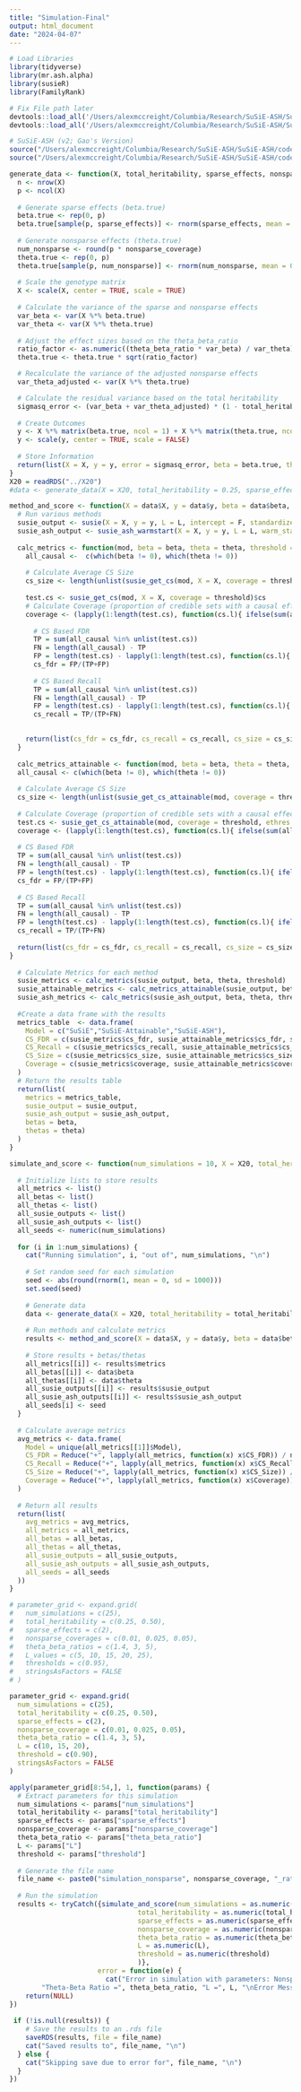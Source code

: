 ```yaml
---
title: "Simulation-Final"
output: html_document
date: "2024-04-07"
---
```


```r
# Load Libraries
library(tidyverse)
library(mr.ash.alpha)
library(susieR)
library(FamilyRank)

# Fix File path later
devtools::load_all('/Users/alexmccreight/Columbia/Research/SuSiE-ASH/SuSiE-ASH/submodules/susieR')
devtools::load_all('/Users/alexmccreight/Columbia/Research/SuSiE-ASH/SuSiE-ASH/submodules/mr.ash.alpha')

# SuSiE-ASH (v2; Gao's Version)
source("/Users/alexmccreight/Columbia/Research/SuSiE-ASH/SuSiE-ASH/code/SuSiE-ASH-Versions/susie-ash-warmstart-v2.R")
source("/Users/alexmccreight/Columbia/Research/SuSiE-ASH/SuSiE-ASH/code/susie-inf.R")
```

```r
generate_data <- function(X, total_heritability, sparse_effects, nonsparse_coverage, theta_beta_ratio) {
  n <- nrow(X)
  p <- ncol(X)
  
  # Generate sparse effects (beta.true)
  beta.true <- rep(0, p)
  beta.true[sample(p, sparse_effects)] <- rnorm(sparse_effects, mean = 0, sd = .5)
  
  # Generate nonsparse effects (theta.true)
  num_nonsparse <- round(p * nonsparse_coverage)
  theta.true <- rep(0, p)
  theta.true[sample(p, num_nonsparse)] <- rnorm(num_nonsparse, mean = 0 ,sd = 0.0005)
  
  # Scale the genotype matrix
  X <- scale(X, center = TRUE, scale = TRUE)
  
  # Calculate the variance of the sparse and nonsparse effects
  var_beta <- var(X %*% beta.true)
  var_theta <- var(X %*% theta.true)
  
  # Adjust the effect sizes based on the theta_beta_ratio
  ratio_factor <- as.numeric((theta_beta_ratio * var_beta) / var_theta)
  theta.true <- theta.true * sqrt(ratio_factor)

  # Recalculate the variance of the adjusted nonsparse effects
  var_theta_adjusted <- var(X %*% theta.true)

  # Calculate the residual variance based on the total heritability
  sigmasq_error <- (var_beta + var_theta_adjusted) * (1 - total_heritability) / total_heritability
  
  # Create Outcomes
  y <- X %*% matrix(beta.true, ncol = 1) + X %*% matrix(theta.true, ncol = 1) + rnorm(n, 0, sqrt(sigmasq_error))
  y <- scale(y, center = TRUE, scale = FALSE)
  
  # Store Information
  return(list(X = X, y = y, error = sigmasq_error, beta = beta.true, theta = theta.true))
}
X20 = readRDS("../X20")
#data <- generate_data(X = X20, total_heritability = 0.25, sparse_effects = 3, nonsparse_coverage = 0.01, theta_beta_ratio = 3)
```



```r
method_and_score <- function(X = data$X, y = data$y, beta = data$beta, theta = data$theta, L = 10, threshold = 0.95) {
  # Run various methods
  susie_output <- susie(X = X, y = y, L = L, intercept = F, standardize = F)
  susie_ash_output <- susie_ash_warmstart(X = X, y = y, L = L, warm_start = 5, tol = 0.03, intercept = F, standardize = F, max_iter = 25)
  
  calc_metrics <- function(mod, beta = beta, theta = theta, threshold = threshold) {
    all_causal <-  c(which(beta != 0), which(theta != 0))
    
    # Calculate Average CS Size
    cs_size <- length(unlist(susie_get_cs(mod, X = X, coverage = threshold)$cs)) / length(susie_get_cs(mod, X = X, coverage = threshold)$cs)
    
    test.cs <- susie_get_cs(mod, X = X, coverage = threshold)$cs
    # Calculate Coverage (proportion of credible sets with a causal effect)
    coverage <- (lapply(1:length(test.cs), function(cs.l){ ifelse(sum(all_causal %in% test.cs[[cs.l]]) != 0, T, F)}) %>% unlist(.) %>% sum(.)) / (length(susie_get_cs(mod, X = X, coverage = threshold)$cs))
    
      # CS Based FDR
      TP = sum(all_causal %in% unlist(test.cs))
      FN = length(all_causal) - TP
      FP = length(test.cs) - lapply(1:length(test.cs), function(cs.l){ ifelse(sum(test.cs[[cs.l]] %in% all_causal)!=0,T,F)}) %>% unlist(.) %>% sum(.)
      cs_fdr = FP/(TP+FP)
      
      # CS Based Recall
      TP = sum(all_causal %in% unlist(test.cs))
      FN = length(all_causal) - TP
      FP = length(test.cs) - lapply(1:length(test.cs), function(cs.l){ ifelse(sum(test.cs[[cs.l]] %in% all_causal)!=0,T,F)}) %>% unlist(.) %>% sum(.) 
      cs_recall = TP/(TP+FN)

    
    return(list(cs_fdr = cs_fdr, cs_recall = cs_recall, cs_size = cs_size, coverage = coverage))
  }
  
  calc_metrics_attainable <- function(mod, beta = beta, theta = theta, threshold = threshold, ethres = 20) {
  all_causal <- c(which(beta != 0), which(theta != 0))
  
  # Calculate Average CS Size
  cs_size <- length(unlist(susie_get_cs_attainable(mod, coverage = threshold, ethres = ethres)$cs)) / length(susie_get_cs_attainable(mod, coverage = threshold, ethres = ethres)$cs)
  
  # Calculate Coverage (proportion of credible sets with a causal effect)
  test.cs <- susie_get_cs_attainable(mod, coverage = threshold, ethres = ethres)$cs
  coverage <- (lapply(1:length(test.cs), function(cs.l){ ifelse(sum(all_causal %in% test.cs[[cs.l]]) != 0, T, F)}) %>% unlist(.) %>% sum(.)) / (length(susie_get_cs_attainable(mod, coverage = threshold, ethres = ethres)$cs))
  
  # CS Based FDR
  TP = sum(all_causal %in% unlist(test.cs))
  FN = length(all_causal) - TP
  FP = length(test.cs) - lapply(1:length(test.cs), function(cs.l){ ifelse(sum(test.cs[[cs.l]] %in% all_causal)!=0,T,F)}) %>% unlist(.) %>% sum(.)
  cs_fdr = FP/(TP+FP)
  
  # CS Based Recall
  TP = sum(all_causal %in% unlist(test.cs))
  FN = length(all_causal) - TP
  FP = length(test.cs) - lapply(1:length(test.cs), function(cs.l){ ifelse(sum(test.cs[[cs.l]] %in% all_causal)!=0,T,F)}) %>% unlist(.) %>% sum(.)
  cs_recall = TP/(TP+FN)
  
  return(list(cs_fdr = cs_fdr, cs_recall = cs_recall, cs_size = cs_size, coverage = coverage))
}
  
  # Calculate Metrics for each method
  susie_metrics <- calc_metrics(susie_output, beta, theta, threshold)
  susie_attainable_metrics <- calc_metrics_attainable(susie_output, beta, theta, threshold, ethres = 20)
  susie_ash_metrics <- calc_metrics(susie_ash_output, beta, theta, threshold)
  
  #Create a data frame with the results
  metrics_table  <- data.frame(
    Model = c("SuSiE","SuSiE-Attainable","SuSiE-ASH"),
    CS_FDR = c(susie_metrics$cs_fdr, susie_attainable_metrics$cs_fdr, susie_ash_metrics$cs_fdr),
    CS_Recall = c(susie_metrics$cs_recall, susie_attainable_metrics$cs_recall, susie_ash_metrics$cs_recall), 
    CS_Size = c(susie_metrics$cs_size, susie_attainable_metrics$cs_size, susie_ash_metrics$cs_size),
    Coverage = c(susie_metrics$coverage, susie_attainable_metrics$coverage, susie_ash_metrics$coverage)
  )
  # Return the results table
  return(list(
    metrics = metrics_table,
    susie_output = susie_output,
    susie_ash_output = susie_ash_output,
    betas = beta,
    thetas = theta)
  )
}
```

```r
simulate_and_score <- function(num_simulations = 10, X = X20, total_heritability = 0.25, sparse_effects = 2, nonsparse_coverage = 0.1, theta_beta_ratio = 2, L = 10, threshold = 0.9) {
  
  # Initialize lists to store results
  all_metrics <- list()
  all_betas <- list()
  all_thetas <- list()
  all_susie_outputs <- list()
  all_susie_ash_outputs <- list()
  all_seeds <- numeric(num_simulations)
  
  for (i in 1:num_simulations) {
    cat("Running simulation", i, "out of", num_simulations, "\n")
    
    # Set random seed for each simulation
    seed <- abs(round(rnorm(1, mean = 0, sd = 1000)))
    set.seed(seed)
    
    # Generate data
    data <- generate_data(X = X20, total_heritability = total_heritability, sparse_effects = sparse_effects, nonsparse_coverage = nonsparse_coverage, theta_beta_ratio)
    
    # Run methods and calculate metrics
    results <- method_and_score(X = data$X, y = data$y, beta = data$beta, theta = data$theta, L = L, threshold = threshold)
    
    # Store results + betas/thetas
    all_metrics[[i]] <- results$metrics
    all_betas[[i]] <- data$beta
    all_thetas[[i]] <- data$theta
    all_susie_outputs[[i]] <- results$susie_output
    all_susie_ash_outputs[[i]] <- results$susie_ash_output
    all_seeds[i] <- seed
  }
  
  # Calculate average metrics
  avg_metrics <- data.frame(
    Model = unique(all_metrics[[1]]$Model),
    CS_FDR = Reduce("+", lapply(all_metrics, function(x) x$CS_FDR)) / num_simulations,
    CS_Recall = Reduce("+", lapply(all_metrics, function(x) x$CS_Recall)) / num_simulations,
    CS_Size = Reduce("+", lapply(all_metrics, function(x) x$CS_Size)) / num_simulations,
    Coverage = Reduce("+", lapply(all_metrics, function(x) x$Coverage)) / num_simulations
  )
  
  # Return all results
  return(list(
    avg_metrics = avg_metrics,
    all_metrics = all_metrics,
    all_betas = all_betas,
    all_thetas = all_thetas,
    all_susie_outputs = all_susie_outputs,
    all_susie_ash_outputs = all_susie_ash_outputs,
    all_seeds = all_seeds
  ))
}
```

```r
# parameter_grid <- expand.grid(
#   num_simulations = c(25),
#   total_heritability = c(0.25, 0.50),
#   sparse_effects = c(2),
#   nonsparse_coverages = c(0.01, 0.025, 0.05),
#   theta_beta_ratios = c(1.4, 3, 5),
#   L_values = c(5, 10, 15, 20, 25),
#   thresholds = c(0.95),
#   stringsAsFactors = FALSE
# )

parameter_grid <- expand.grid(
  num_simulations = c(25),
  total_heritability = c(0.25, 0.50),
  sparse_effects = c(2),
  nonsparse_coverage = c(0.01, 0.025, 0.05),
  theta_beta_ratio = c(1.4, 3, 5),
  L = c(10, 15, 20),
  threshold = c(0.90),
  stringsAsFactors = FALSE
)

apply(parameter_grid[8:54,], 1, function(params) {
  # Extract parameters for this simulation
  num_simulations <- params["num_simulations"]
  total_heritability <- params["total_heritability"]
  sparse_effects <- params["sparse_effects"]
  nonsparse_coverage <- params["nonsparse_coverage"]
  theta_beta_ratio <- params["theta_beta_ratio"]
  L <- params["L"]
  threshold <- params["threshold"]
  
  # Generate the file name
  file_name <- paste0("simulation_nonsparse", nonsparse_coverage, "_ratio", theta_beta_ratio, "_L", L,"_total_heritability",total_heritability,".rds")
  
  # Run the simulation
  results <- tryCatch({simulate_and_score(num_simulations = as.numeric(num_simulations),
                                total_heritability = as.numeric(total_heritability),
                                sparse_effects = as.numeric(sparse_effects),
                                nonsparse_coverage = as.numeric(nonsparse_coverage),
                                theta_beta_ratio = as.numeric(theta_beta_ratio),
                                L = as.numeric(L),
                                threshold = as.numeric(threshold)
                                )},
                      error = function(e) {
                        cat("Error in simulation with parameters: Nonsparse Coverage =", nonsparse_coverage,
        "Theta-Beta Ratio =", theta_beta_ratio, "L =", L, "\nError Message:", e$message, "\n")
    return(NULL)
})
  
 if (!is.null(results)) {
    # Save the results to an .rds file
    saveRDS(results, file = file_name)
    cat("Saved results to", file_name, "\n")
  } else {
    cat("Skipping save due to error for", file_name, "\n")
  }
})
```

